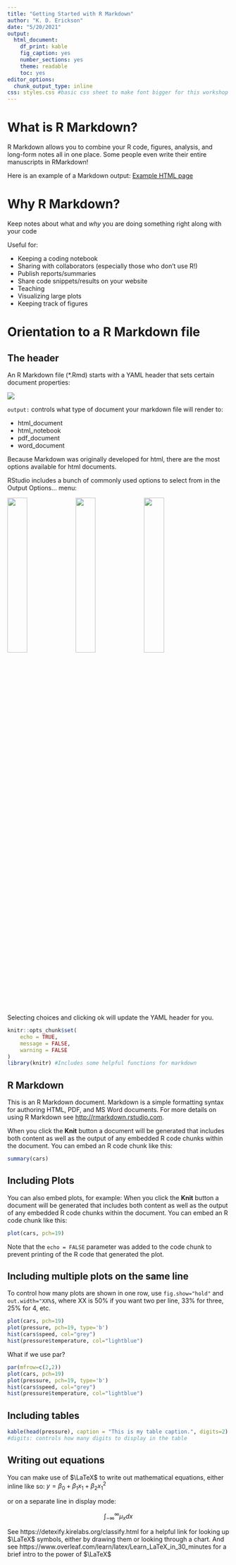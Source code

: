 ```yaml
---
title: "Getting Started with R Markdown"
author: "K. D. Erickson"
date: "5/20/2021"
output: 
  html_document: 
    df_print: kable
    fig_caption: yes
    number_sections: yes
    theme: readable
    toc: yes
editor_options: 
  chunk_output_type: inline
css: styles.css #basic css sheet to make font bigger for this workshop
---
```

# What is R Markdown? 

R Markdown allows you to combine your R code, figures, analysis, and long-form notes all in one place. Some people even write their entire manuscripts in RMarkdown! 

Here is an example of a Markdown output: 
[Example HTML page](https://kerickson22.github.io/share/exploring_vital_rates_M.html)

# Why R Markdown?

Keep notes about what and *why* you are doing something right along with your code 

Useful for:

- Keeping a coding notebook
- Sharing with collaborators (especially those who don't use R!)
- Publish reports/summaries
- Share code snippets/results on your website
- Teaching
- Visualizing large plots
- Keeping track of figures

# Orientation to a R Markdown file

## The header
An R Markdown file (*.Rmd) starts with a YAML header that sets certain document properties:

![](./Figures/Header.png)

`output:` controls what type of document your markdown file will render to: 

- html_document 
- html_notebook
- pdf_document
- word_document

Because Markdown was originally developed for html, there are the most options available for html documents. 

RStudio includes a bunch of commonly used options to select from in the Output Options... menu: 

![](./Figures/HTML_Options.png){width=30%}
![](./Figures/Figure_Options.png){width=30%}
![](./Figures/Advanced_Options.png){width=30%}
Selecting choices and clicking ok will update the YAML header for you. 


```r
knitr::opts_chunk$set(
	echo = TRUE,
	message = FALSE,
	warning = FALSE
)
library(knitr) #Includes some helpful functions for markdown 
```

## R Markdown

This is an R Markdown document. Markdown is a simple formatting syntax for authoring HTML, PDF, and MS Word documents. For more details on using R Markdown see <http://rmarkdown.rstudio.com>.

When you click the **Knit** button a document will be generated that includes both content as well as the output of any embedded R code chunks within the document. You can embed an R code chunk like this:

```r
summary(cars)
```

## Including Plots

You can also embed plots, for example: When you click the **Knit** button a document will be generated that includes both content as well as the output of any embedded R code chunks within the document. You can embed an R code chunk like this:
```r
plot(cars, pch=19)
```


Note that the `echo = FALSE` parameter was added to the code chunk to prevent printing of the R code that generated the plot.

## Including multiple plots on the same line

To control how many plots are shown in one row, use 
`fig.show="hold"` and `out.width="XX%$`, where XX is 50% if you want two per line, 33% for three, 25% for 4, etc. 
```r

plot(cars, pch=19)
plot(pressure, pch=19, type='b')
hist(cars$speed, col="grey")
hist(pressure$temperature, col="lightblue")
```

What if we use par?
```r

par(mfrow=c(2,2))
plot(cars, pch=19)
plot(pressure, pch=19, type='b')
hist(cars$speed, col="grey")
hist(pressure$temperature, col="lightblue")
```

## Including tables
```r
kable(head(pressure), caption = "This is my table caption.", digits=2) 
#digits: controls how many digits to display in the table
```


## Writing out equations 

You can make use of $\LaTeX$ to write out mathematical equations, either inline like so: $y = \beta_0 + \beta_1 x_1 + \beta_2 x_{1}^2$

or on a separate line in display mode: 

$$ \int_{-\infty}^{\infty} \mu_x dx $$


See https://detexify.kirelabs.org/classify.html for a helpful link for looking up $\LaTeX$ symbols, either by drawing them or looking through a chart. And see https://www.overleaf.com/learn/latex/Learn_LaTeX_in_30_minutes for a brief intro to the power of $\LaTeX$ 
